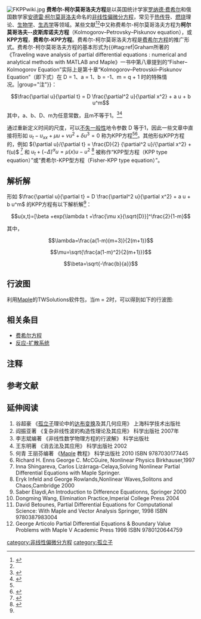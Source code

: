 [[File:FKPPwiki.jpg|thumb]]
'''费希尔-柯尔莫哥洛夫方程'''是以英国统计学家[[罗纳德·费希尔|罗纳德·费希尔]]和俄国数学家[[安德雷·柯尔莫哥洛夫|安德雷·柯尔莫哥洛夫]]命名的[[非线性偏微分方程|非线性偏微分方程]]，常见于[[热传导|热传导]]、[[燃烧|燃烧]]理论、[[生物学|生物学]]、[[生态学|生态学]]等领域。某些文献<ref name="ExactSolution">{{cite journal|last1=Ma|first1=W.X.|last2=Fuchssteiner|first2=B.|title=Explicit and exact solutions to a Kolmogorov-Petrovskii-Piskunov equation|url=https://archive.org/details/sim_international-journal-of-non-linear-mechanics_1996-05_31_3/page/329|journal=International Journal of Non-Linear Mechanics|date=1996-05|volume=31|issue=3|pages=329–338|doi=10.1016/0020-7462(95)00064-X|accessdate=2018-02-09}}</ref><ref name="OntheKPP"/>中又称费希尔-柯尔莫哥洛夫方程为'''柯尔莫哥洛夫-{{le|伊万·彼得罗夫斯基|Ivan Petrovsky|彼得罗夫斯基}}-皮斯库诺夫方程'''（Kolmogorov–Petrovsky–Piskunov equation），或'''KPP方程'''，'''费希尔-KPP方程'''。费希尔-柯尔莫哥洛夫方程是[[费希尔方程|费希尔方程]]的推广形式。费希尔-柯尔莫哥洛夫方程的基本形式为{{#tag:ref|Graham所著的《Traveling wave analysis of partial differential equations : numerical and analytical methods with MATLAB and Maple》一书中第八章提到的“Fisher–Kolmogorov Equation”实际上是第十章“Kolmogorov–Petrovskii–Piskunov Equation”（即下式）在 D = 1、a = 1、b = -1、m = q + 1 时的特殊情况。|group="注"}}：

:<math> \frac{\partial u}{\partial t} = D \frac{\partial^2 u}{\partial x^2} + a u + b u^m</math>

其中，a、b、D、m为任意常数，且m不等于1。<ref name="Graham">{{cite book|last1=Schiesser|first1=Graham W. Griffiths, William E.|title=Traveling wave analysis of partial differential equations : numerical and analytical methods with MATLAB and Maple|date=2011|publisher=Academic Press|location=Amsterdam|isbn=0123846528|url=https://zh.scribd.com/document/367384528/Graham-W-Griffiths-William-E-Schiesser-Traveling-Wave-Analysis-of-Partial-Differential-Equations-Numerical-and-Analytical-Methods-With-Matlab-and|accessdate=2018-02-09}}</ref><ref>{{cite journal|last1=Adomian|first1=G.|title=Fisher-Kolmogorov equation|url=https://archive.org/details/sim_applied-mathematics-letters_1995-03_8_2/page/51|journal=Applied Mathematics Letters|date=1995-03|volume=8|issue=2|pages=51–52|doi=10.1016/0893-9659(95)00010-N}}</ref>

通过重新定义时间的尺度，可以[[不失一般性|不失一般性]]地令参数 D 等于1，因此一些文章中直接将形如 <math>u_t - u_{xx} + \mu u + \nu u^2 + \delta u^3=0</math> 称为KPP方程<ref name="ExactSolution"/><ref name="OntheKPP">{{cite journal|last1=Unal|first1=ARZU OGUN|title=On the Kolmogorov–Petrovskii–Piskunov equation|journal=Commun. Fac. Sci. Univ. Ank. Ser. A1|date=2013|volume=62|issue=1|page=1-10|url=http://dergiler.ankara.edu.tr/dergiler/29/1889/19817.pdf|accessdate=2018-02-09|archive-date=2018-06-02|archive-url=https://web.archive.org/web/20180602055905/http://dergiler.ankara.edu.tr/dergiler/29/1889/19817.pdf|dead-url=no}}</ref>。其他形似KPP方程的，例如 <math> {\partial u}/{\partial t} = \frac{D}{2} {\partial^2 u}/{\partial x^2} + f(u)</math> <ref>{{cite book|last1=al.]|first1=Mark Freidlin...[et|title=Surveys in applied mathematics.|date=1995|publisher=Springer|location=New York|isbn=978-1-4615-1991-1|url=https://link.springer.com/chapter/10.1007%2F978-1-4615-1991-1_1|accessdate=2018-02-09|archive-date=2019-12-02|archive-url=https://web.archive.org/web/20191202144844/https://link.springer.com/chapter/10.1007/978-1-4615-1991-1_1|dead-url=no}}</ref> 和 <math>u_t + (-\Delta)^\alpha u = \mu (x) u - u^2</math> <ref>{{cite journal|last1=Cabre|first1=Xavier|last2=Coulon|first2=Anne-Charline|last3=Roquejoffre|first3=Jean-Michel|title=Propagation in Fisher-KPP type equations with fractional diffusion in periodic media|journal=arXiv:1209.4809 [math]|date=2012-09-21|doi=10.1016/j.crma.2012.10.007|url=https://arxiv.org/abs/1209.4809|accessdate=2018-02-09|archive-date=2019-08-27|archive-url=https://web.archive.org/web/20190827123145/https://arxiv.org/abs/1209.4809|dead-url=no}}</ref> 被称作“KPP型方程（KPP type equation）”或“费希尔-KPP型方程（Fisher-KPP type equation）”。

== 解析解 ==
形如 <math> \frac{\partial u}{\partial t} = D \frac{\partial^2 u}{\partial x^2} + a u + b u^m</math> 的KPP方程有以下解析解<ref name="Graham"/>：

:<math>u(x,t)=[\beta +exp(\lambda t +\frac{\mu x}{\sqrt{D}}]^\frac{2}{1-m}</math>

其中，

:<math>\lambda=\frac{a(1-m)(m+3)}{2(m+1)}</math>

:<math>\mu=\sqrt{\frac{a(1-m)^2}{2(m+1)}}</math>

:<math>\beta=\sqrt{-\frac{b}{a}}</math>

{{Gallery
 | title  = KPP方程的解
 | footer = 
 | width  = 250
 | height = 270
 |File:Fisher Kolmogorov pde traveling wave solution Maple animation.gif|
 |File:Fisher_Kolmogorov_pde_Maple_plot.png|
 |File:Maple plot of KPP pde.png|
 }}

== 行波图 ==
利用[[Maple|Maple]]的TWSolutions软件包，当m = 2时，可以得到如下的行波图:

{{Gallery
|width=250
|height=200
|align=center
|File:Fisher Kolmogorov equation traveling wave plot8.gif|
|File:Fisher Kolmogorov equation traveling wave plot11.gif|
|File:Fisher Kolmogorov equation traveling wave plot13.gif|
|File:Fisher Kolmogorov equation traveling wave plot14.gif|
|File:Fisher Kolmogorov equation traveling wave plot16.gif|
|File:Fisher Kolmogorov equation traveling wave plot17.gif|
|File:Fisher Kolmogorov equation traveling wave plot19.gif|
|File:Fisher Kolmogorov equation traveling wave plot20.gif|
|File:Fisher Kolmogorov equation traveling wave plot23.gif|
|File:Fisher Kolmogorov equation traveling wave plot33.gif|
}}

== 相关条目 ==
* [[费希尔方程|费希尔方程]]
* [[反应-扩散系统|反应-扩散系统]]

== 注释 ==
{{Reflist|group="注"}}

== 参考文献 ==
{{reflist}}

== 延伸阅读 ==
# 谷超豪 《[[孤立子|孤立子]]理论中的[[达布变换|达布变换]]及其几何应用》 上海科学技术出版社
# 阎振亚著 《复杂非线性波的构造性理论及其应用》 科学出版社 2007年
# 李志斌编著 《非线性数学物理方程的行波解》 科学出版社
# 王东明著 《消去法及其应用》 科学出版社 2002
# 何青 王丽芬编著 《[[Maple|Maple]] 教程》 科学出版社 2010 ISBN 9787030177445
# Richard H. Enns George C. McCGuire, Nonlinear Physics Birkhauser,1997
# Inna Shingareva, Carlos Lizárraga-Celaya,Solving Nonlinear Partial Differential Equations with Maple Springer.
# Eryk Infeld and George Rowlands,Nonlinear Waves,Solitons and Chaos,Cambridge 2000
# Saber Elaydi,An Introduction to Difference Equationns, Springer 2000
# Dongming Wang, Elimination Practice,Imperial College Press 2004
# David Betounes, Partial Differential Equations for Computational Science: With Maple and Vector Analysis Springer, 1998 ISBN 9780387983004
# George Articolo Partial Differential Equations & Boundary Value Problems with Maple V Academic Press 1998 ISBN 9780120644759

{{非线性偏微分方程}}
[[category:非线性偏微分方程|category:非线性偏微分方程]]
[[category:孤立子|category:孤立子]]